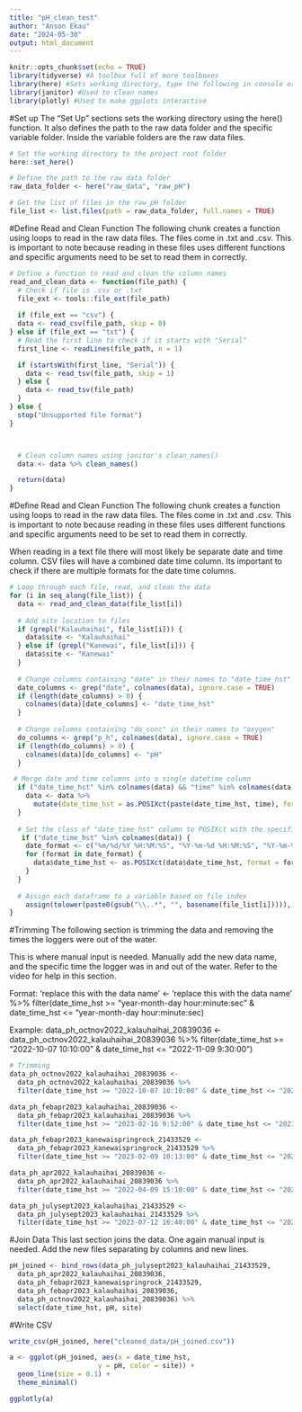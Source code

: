 ```yaml
---
title: "pH_clean_test"
author: "Anson Ekau"
date: "2024-05-30"
output: html_document
---
```


```r
knitr::opts_chunk$set(echo = TRUE)
library(tidyverse) #A toolbox full of more toolboxes
library(here) #Sets working directory, type the following in console or in a code chunk. 'here::set_here()' 
library(janitor) #Used to clean names
library(plotly) #Used to make ggplots interactive
```

#Set up
The "Set Up" sections sets the working directory using the here() function. It also defines the path to the raw data folder and the specific variable folder. Inside the variable folders are the raw data files. 
```r

# Set the working directory to the project root folder
here::set_here()

# Define the path to the raw data folder
raw_data_folder <- here("raw_data", "raw_pH")

# Get the list of files in the raw_pH folder
file_list <- list.files(path = raw_data_folder, full.names = TRUE)

```


#Define Read and Clean Function
The following chunk creates a function using loops to read in the raw data files. The files come in .txt and .csv. This is important to note because reading in these files uses different functions and specific arguments need to be set to read them in correctly. 
```r
# Define a function to read and clean the column names
read_and_clean_data <- function(file_path) {
  # Check if file is .csv or .txt
  file_ext <- tools::file_ext(file_path)
  
  if (file_ext == "csv") {
  data <- read_csv(file_path, skip = 0)
} else if (file_ext == "txt") {
  # Read the first line to check if it starts with "Serial"
  first_line <- readLines(file_path, n = 1)

  if (startsWith(first_line, "Serial")) {
    data <- read_tsv(file_path, skip = 1)
  } else {
    data <- read_tsv(file_path)
  }
} else {
  stop("Unsupported file format")
}



  # Clean column names using janitor's clean_names()
  data <- data %>% clean_names()

  return(data)
}
```


#Define Read and Clean Function
The following chunk creates a function using loops to read in the raw data files. The files come in .txt and .csv. This is important to note because reading in these files uses different functions and specific arguments need to be set to read them in correctly. 

When reading in a text file there will most likely be separate date and time column. CSV files will have a combined date time column. Its important to check if there are multiple formats for the date time columns.
```r

# Loop through each file, read, and clean the data
for (i in seq_along(file_list)) {
  data <- read_and_clean_data(file_list[i])
  
  # Add site location to files
  if (grepl("Kalauhaihai", file_list[i])) {
    data$site <- "Kalauhaihai"
  } else if (grepl("Kanewai", file_list[i])) {
    data$site <- "Kanewai"
  }
  
  # Change columns containing "date" in their names to "date_time_hst"
  date_columns <- grep("date", colnames(data), ignore.case = TRUE)
  if (length(date_columns) > 0) {
    colnames(data)[date_columns] <- "date_time_hst"
  }
  
  # Change columns containing "do_conc" in their names to "oxygen"
  do_columns <- grep("p_h", colnames(data), ignore.case = TRUE)
  if (length(do_columns) > 0) {
    colnames(data)[do_columns] <- "pH"
  }

 # Merge date and time columns into a single datetime column
  if ("date_time_hst" %in% colnames(data) && "time" %in% colnames(data)) {
    data <- data %>%
      mutate(date_time_hst = as.POSIXct(paste(date_time_hst, time), format = "%d-%m-%y %H:%M:%S"))
  }
  
  # Set the class of "date_time_hst" column to POSIXct with the specified format
   if ("date_time_hst" %in% colnames(data)) {
    date_format <- c("%m/%d/%Y %H:%M:%S", "%Y-%m-%d %H:%M:%S", "%Y-%m-%d %H:%M:%S %Z")
    for (format in date_format) {
      data$date_time_hst <- as.POSIXct(data$date_time_hst, format = format, tz = "UTC", tryFormats = c(format))
    }
  }
  
  # Assign each dataframe to a variable based on file index
    assign(tolower(paste0(gsub("\\..*", "", basename(file_list[i])))), data)
}
```

#Trimming
The following section is trimming the data and removing the times the loggers were out of the water. 

This is where manual input is needed. Manually add the new data name, and the specific time the logger was in and out of the water. Refer to the video for help in this section. 

Format:
'replace this with the data name' <- 'replace this with the data name' %>% 
  filter(date_time_hst >= "year-month-day hour:minute:sec" & date_time_hst <= "year-month-day hour:minute:sec)
  
Example: 
data_ph_octnov2022_kalauhaihai_20839036 <- 
  data_ph_octnov2022_kalauhaihai_20839036 %>% 
  filter(date_time_hst >= "2022-10-07 10:10:00" & date_time_hst <= "2022-11-09 9:30:00")
```r
# Trimming
data_ph_octnov2022_kalauhaihai_20839036 <- 
  data_ph_octnov2022_kalauhaihai_20839036 %>% 
  filter(date_time_hst >= "2022-10-07 10:10:00" & date_time_hst <= "2022-11-09 9:30:00")

data_ph_febapr2023_kalauhaihai_20839036 <-
  data_ph_febapr2023_kalauhaihai_20839036 %>% 
  filter(date_time_hst >= "2023-02-16 9:52:00" & date_time_hst <= "2023-04-06 09:35:00")

data_ph_febapr2023_kanewaispringrock_21433529 <-
  data_ph_febapr2023_kanewaispringrock_21433529 %>% 
  filter(date_time_hst >= "2023-02-09 10:13:00" & date_time_hst <= "2023-04-06 10:15:00")

data_ph_apr2022_kalauhaihai_20839036 <-
  data_ph_apr2022_kalauhaihai_20839036 %>% 
  filter(date_time_hst >= "2022-04-09 15:10:00" & date_time_hst <= "2022-04-19 09:30:00")

data_ph_julysept2023_kalauhaihai_21433529 <-
  data_ph_julysept2023_kalauhaihai_21433529 %>% 
  filter(date_time_hst >= "2023-07-12 16:40:00" & date_time_hst <= "2023-09-17 13:25:00")

```

#Join Data
This last section joins the data. One again manual input is needed. Add the new files separating by columns and new lines. 
```r
pH_joined <- bind_rows(data_ph_julysept2023_kalauhaihai_21433529,
  data_ph_apr2022_kalauhaihai_20839036,
  data_ph_febapr2023_kanewaispringrock_21433529,
  data_ph_febapr2023_kalauhaihai_20839036,
  data_ph_octnov2022_kalauhaihai_20839036) %>% 
  select(date_time_hst, pH, site)
```

#Write CSV
```r
write_csv(pH_joined, here("cleaned_data/pH_joined.csv"))
```

```r
a <- ggplot(pH_joined, aes(x = date_time_hst, 
                      y = pH, color = site)) +
  geom_line(size = 0.1) +
  theme_minimal()

ggplotly(a)
```
